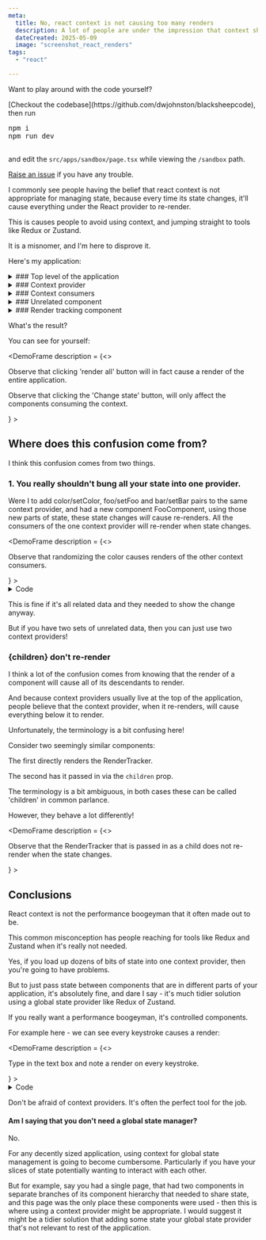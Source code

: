 ```yaml
---
meta:
  title: No, react context is not causing too many renders
  description: A lot of people are under the impression that context shouldn't be used to store state, because it'll cause the entire application tree to re-render. This is a misnomer. 
  dateCreated: 2025-05-09
  image: "screenshot_react_renders"
tags: 
  - "react"

---
```


<InfoPanel level="info">
  <p>Want to play around with the code yourself?</p>

  <p>[Checkout the codebase](https://github.com/dwjohnston/blacksheepcode), then run</p>
  <pre>
npm i 
npm run dev 
  </pre>

  and edit the <code>src/apps/sandbox/page.tsx</code> while viewing the `/sandbox` path. 

  [Raise an issue](https://github.com/dwjohnston/blacksheepcode/issues) if you have any trouble.
</InfoPanel>


I commonly see people having the belief that react context is not appropriate for managing state, because every time its state changes, it'll cause everything under the React provider to re-render. 

This is causes people to avoid using context, and jumping straight to tools like Redux or Zustand.

It is a misnomer, and I'm here to disprove it. 

Here's my application:

<details>
<summary>
  ### Top level of the application
</summary>
<GithubPermalinkRsc permalink="https://github.com/dwjohnston/blacksheepcode/blob/5f046fbbb515b44cd0664370dda83438dc7a8c6b/src/demos/react-renders/ReactRenders.tsx#L26-L48"/>

I do have a button at the top of the application that _will_ re-render the whole application. 

This is to demonstrate that there is no trickery here. 
</details>
<details>
<summary>
  ### Context provider 
</summary>

<GithubPermalinkRsc permalink="https://github.com/dwjohnston/blacksheepcode/blob/5f046fbbb515b44cd0664370dda83438dc7a8c6b/src/demos/react-renders/ReactRenders.tsx#L18-L23"/>

My context provider is simple. We store state in a `useState` hook, and provide it via the context provider. 
</details>
<details>
<summary>
    ### Context consumers
</summary>

<GithubPermalinkRsc permalink="https://github.com/dwjohnston/blacksheepcode/blob/5f046fbbb515b44cd0664370dda83438dc7a8c6b/src/demos/react-renders/ReactRenders.tsx#L51-L68"/>

I have two components, both of them use this context. 
</details>
<details>
<summary>
  ### Unrelated component
</summary>

<GithubPermalinkRsc permalink="https://github.com/dwjohnston/blacksheepcode/blob/5f046fbbb515b44cd0664370dda83438dc7a8c6b/src/demos/react-renders/ReactRenders.tsx#L70-L75"/>

I have several instances of an unrelated component that doesn't use the context. 
</details>
<details>
<summary>
  ### Render tracking component
</summary>

<GithubPermalinkRsc permalink="https://github.com/dwjohnston/blacksheepcode/blob/5f046fbbb515b44cd0664370dda83438dc7a8c6b/src/demos/react-renders/common.tsx#L2-L13"/>

My render tracking component displays the dot in a different spot each time it renders.
</details>

What's the result? 

You can see for yourself: 

<DemoFrame
  description = {<>
  <p>Observe that clicking 'render all' button will in fact cause a render of the entire application.</p>
  <p>Observe that clicking the 'Change state' button, will only affect the components consuming the context.</p>
  </>}
>
  <ReactRenders1/>
</DemoFrame>

## Where does this confusion come from? 

I think this confusion comes from two things. 

### 1. You really shouldn't bung all your state into one provider. 

Were I to add color/setColor, foo/setFoo and bar/setBar pairs to the same context provider, and had a new component FooComponent, using those new parts of state, these state changes _will_ cause re-renders. All the consumers of the one context provider will re-render when state changes. 

<DemoFrame
  description = {<>
  <p>Observe that randomizing the color causes renders of the other context consumers.</p>
  </>}
>
  <details>
  <summary>Code</summary>
  <GithubPermalinkRsc permalink="https://github.com/dwjohnston/blacksheepcode/blob/5f046fbbb515b44cd0664370dda83438dc7a8c6b/src/demos/react-renders/ReactRenders2.tsx#L83-L95"/>
  </details>
  <ReactRenders2/>
</DemoFrame>

This is fine if it's all related data and they needed to show the change anyway. 

But if you have two sets of unrelated data, then you can just use two context providers!

### \{children\} don't re-render

I think a lot of the confusion comes from knowing that the render of a component will cause all of its descendants to render.

And because context providers usually live at the top of the application, people believe that the context provider, when it re-renders, will cause everything below it to render.

Unfortunately, the terminology is a bit confusing here!

Consider two seemingly similar components: 

<GithubPermalinkRsc permalink="https://github.com/dwjohnston/blacksheepcode/blob/2fbbb700d23761ff460f4b41745eaee91fc7571c/src/demos/react-renders/ReactRenders3.tsx#L8-L39"/>

The first directly renders the RenderTracker. 

The second has it passed in via the `children` prop. 

The terminology is a bit ambiguous, in both cases these can be called 'children' in common parlance.  

However, they behave a lot differently!

<DemoFrame
  description = {<>
  <p>Observe that the RenderTracker that is passed in as a child does not re-render when the state changes.</p>
  </>}
>
  <ReactRenders3/>
</DemoFrame>

## Conclusions 

React context is not the performance boogeyman that it often made out to be. 

This common misconception has people reaching for tools like Redux and Zustand when it's really not needed.

Yes, if you load up dozens of bits of state into one context provider, then you're going to have problems. 

But to just pass state between components that are in different parts of your application, it's absolutely fine, and dare I say - it's much tidier solution using a global state provider like Redux of Zustand. 

If you really want a performance boogeyman, it's controlled components. 

For example here - we can see every keystroke causes a render: 

<DemoFrame
  description = {<>
  <p>Type in the text box and note a render on every keystroke.</p>
  </>}
>
    <details>
  <summary>Code</summary>
<GithubPermalinkRsc permalink="https://github.com/dwjohnston/blacksheepcode/blob/5f046fbbb515b44cd0664370dda83438dc7a8c6b/src/demos/react-renders/ReactRenders4.tsx#L9-L17"/>

  </details>
  <ReactRenders4/>
</DemoFrame>

Don't be afraid of context providers. It's often the perfect tool for the job. 

#### Am I saying that you don't need a global state manager? 

No. 

For any decently sized application, using context for global state management is going to become cumbersome. Particularly if you have your slices of state potentially wanting to interact with each other. 

But for example, say you had a single page, that had two components in separate branches of its component hierarchy that needed to share state, and this page was the only place these components were used - then this is where using a context provider might be appropriate. I would suggest it might be a tidier solution that adding some state your global state provider that's not relevant to rest of the application. 
